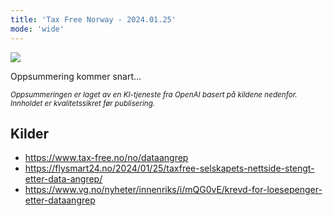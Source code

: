 ```yaml
---
title: 'Tax Free Norway - 2024.01.25'
mode: 'wide'
---
```


<Frame>
<img src="/images/taxfree-norway.jpg" noZoom/>
</Frame>

Oppsummering kommer snart...

<sup><i>Oppsummeringen er laget av en KI-tjeneste fra OpenAI basert på kildene nedenfor. Innholdet er kvalitetssikret før publisering.</i></sup>

## Kilder
- https://www.tax-free.no/no/dataangrep
- https://flysmart24.no/2024/01/25/taxfree-selskapets-nettside-stengt-etter-data-angrep/
- https://www.vg.no/nyheter/innenriks/i/mQG0vE/krevd-for-loesepenger-etter-dataangrep

